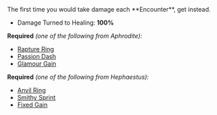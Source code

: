 
<Boon>
The first time you would take damage each **Encounter**, get <IconHealing /> instead.

- Damage Turned to Healing: **100%**

</Boon>

**Required** _(one of the following from Aphrodite):_

- [Rapture Ring](/boons/aphrodite#rapture-ring)
- [Passion Dash](/boons/aphrodite#passion-dash)
- [Glamour Gain](/boons/aphrodite#glamour-gain)

**Required** _(one of the following from Hephaestus):_

- [Anvil Ring](/boons/hephaestus#anvil-ring)
- [Smithy Sprint](/boons/hephaestus#smithy-sprint)
- [Fixed Gain](/boons/hephaestus#fixed-gain)
